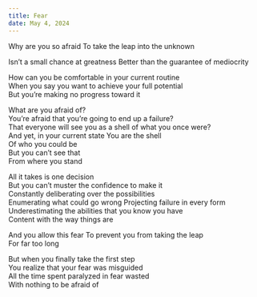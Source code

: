 ```yaml
---
title: Fear
date: May 4, 2024
---
```


Why are you so afraid
To take the leap into the unknown

Isn’t a small chance at greatness
Better than the guarantee of mediocrity

How can you be comfortable in your current routine  
When you say you want to achieve your full potential  
But you’re making no progress toward it

What are you afraid of?  
You’re afraid that you’re going to end up a failure?  
That everyone will see you as a shell of what you once were?  
And yet, in your current state
You are the shell  
Of who you could be  
But you can’t see that  
From where you stand

All it takes is one decision  
But you can’t muster the confidence to make it  
Constantly deliberating over the possibilities  
Enumerating what could go wrong
Projecting failure in every form
Underestimating the abilities that you know you have  
Content with the way things are

And you allow this fear
To prevent you from taking the leap  
For far too long

But when you finally take the first step  
You realize that your fear was misguided  
All the time spent paralyzed in fear wasted  
With nothing to be afraid of
